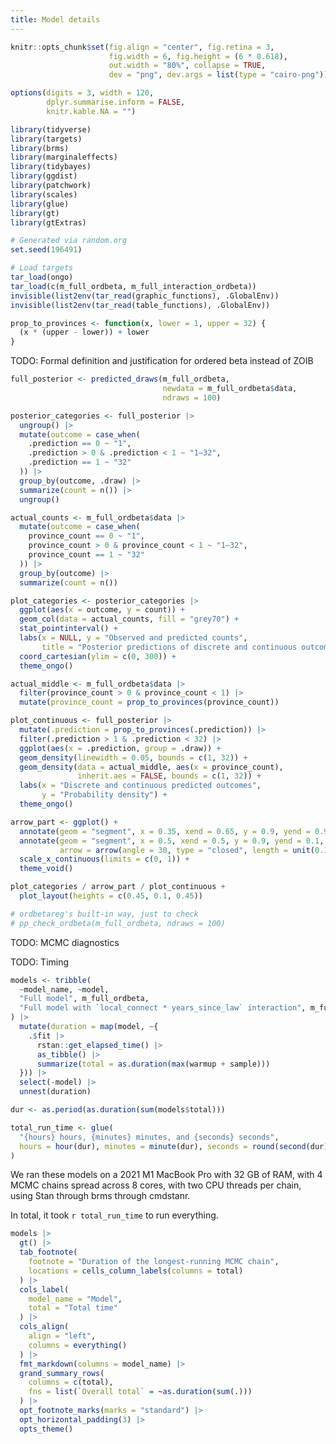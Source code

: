 ```yaml
---
title: Model details
---
```


```r
knitr::opts_chunk$set(fig.align = "center", fig.retina = 3,
                      fig.width = 6, fig.height = (6 * 0.618),
                      out.width = "80%", collapse = TRUE,
                      dev = "png", dev.args = list(type = "cairo-png"))

options(digits = 3, width = 120,
        dplyr.summarise.inform = FALSE,
        knitr.kable.NA = "")
```

```r
library(tidyverse)
library(targets)
library(brms)
library(marginaleffects)
library(tidybayes)
library(ggdist)
library(patchwork)
library(scales)
library(glue)
library(gt)
library(gtExtras)

# Generated via random.org
set.seed(196491)

# Load targets
tar_load(ongo)
tar_load(c(m_full_ordbeta, m_full_interaction_ordbeta))
invisible(list2env(tar_read(graphic_functions), .GlobalEnv))
invisible(list2env(tar_read(table_functions), .GlobalEnv))

prop_to_provinces <- function(x, lower = 1, upper = 32) {
  (x * (upper - lower)) + lower
}
```

TODO: Formal definition and justification for ordered beta instead of ZOIB

```r
full_posterior <- predicted_draws(m_full_ordbeta, 
                                  newdata = m_full_ordbeta$data, 
                                  ndraws = 100)

posterior_categories <- full_posterior |> 
  ungroup() |> 
  mutate(outcome = case_when(
    .prediction == 0 ~ "1",
    .prediction > 0 & .prediction < 1 ~ "1–32",
    .prediction == 1 ~ "32"
  )) |> 
  group_by(outcome, .draw) |> 
  summarize(count = n()) |> 
  ungroup()

actual_counts <- m_full_ordbeta$data |> 
  mutate(outcome = case_when(
    province_count == 0 ~ "1",
    province_count > 0 & province_count < 1 ~ "1–32",
    province_count == 1 ~ "32"
  )) |> 
  group_by(outcome) |> 
  summarize(count = n())

plot_categories <- posterior_categories |> 
  ggplot(aes(x = outcome, y = count)) +
  geom_col(data = actual_counts, fill = "grey70") +
  stat_pointinterval() +
  labs(x = NULL, y = "Observed and predicted counts",
       title = "Posterior predictions of discrete and continuous outcomes") +
  coord_cartesian(ylim = c(0, 300)) +
  theme_ongo()

actual_middle <- m_full_ordbeta$data |> 
  filter(province_count > 0 & province_count < 1) |> 
  mutate(province_count = prop_to_provinces(province_count)) 

plot_continuous <- full_posterior |> 
  mutate(.prediction = prop_to_provinces(.prediction)) |> 
  filter(.prediction > 1 & .prediction < 32) |> 
  ggplot(aes(x = .prediction, group = .draw)) +
  geom_density(linewidth = 0.05, bounds = c(1, 32)) +
  geom_density(data = actual_middle, aes(x = province_count),
               inherit.aes = FALSE, bounds = c(1, 32)) +
  labs(x = "Discrete and continuous predicted outcomes",
       y = "Probability density") +
  theme_ongo()
```

```r
arrow_part <- ggplot() +
  annotate(geom = "segment", x = 0.35, xend = 0.65, y = 0.9, yend = 0.9) +
  annotate(geom = "segment", x = 0.5, xend = 0.5, y = 0.9, yend = 0.1,
           arrow = arrow(angle = 30, type = "closed", length = unit(0.1, "inches"))) +
  scale_x_continuous(limits = c(0, 1)) +
  theme_void()

plot_categories / arrow_part / plot_continuous +
  plot_layout(heights = c(0.45, 0.1, 0.45))
```


```r
# ordbetareg's built-in way, just to check
# pp_check_ordbeta(m_full_ordbeta, ndraws = 100)
```


TODO: MCMC diagnostics

TODO: Timing

```r
models <- tribble(
  ~model_name, ~model,
  "Full model", m_full_ordbeta,
  "Full model with `local_connect * years_since_law` interaction", m_full_interaction_ordbeta,
) |> 
  mutate(duration = map(model, ~{
    .$fit |> 
      rstan::get_elapsed_time() |> 
      as_tibble() |> 
      summarize(total = as.duration(max(warmup + sample)))
  })) |> 
  select(-model) |> 
  unnest(duration)

dur <- as.period(as.duration(sum(models$total)))

total_run_time <- glue(
  "{hours} hours, {minutes} minutes, and {seconds} seconds",
  hours = hour(dur), minutes = minute(dur), seconds = round(second(dur), 0)
)
```

We ran these models on a 2021 M1 MacBook Pro with 32 GB of RAM, with 4 MCMC chains spread across 8 cores, with two CPU threads per chain, using Stan through brms through cmdstanr. 

In total, it took `r total_run_time` to run everything.

```r
models |> 
  gt() |> 
  tab_footnote(
    footnote = "Duration of the longest-running MCMC chain",
    locations = cells_column_labels(columns = total)
  ) |> 
  cols_label(
    model_name = "Model",
    total = "Total time"
  ) |> 
  cols_align(
    align = "left",
    columns = everything()
  ) |>
  fmt_markdown(columns = model_name) |> 
  grand_summary_rows(
    columns = c(total),
    fns = list(`Overall total` = ~as.duration(sum(.)))
  ) |> 
  opt_footnote_marks(marks = "standard") |> 
  opt_horizontal_padding(3) |> 
  opts_theme()
```
